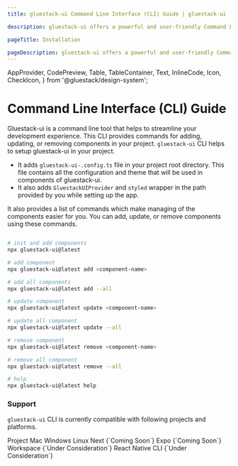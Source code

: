 ```yaml
---
title: gluestack-ui Command Line Interface (CLI) Guide | gluestack-ui

description: gluestack-ui offers a powerful and user-friendly Command Line Interface (CLI) to streamline your development experience. The CLI includes commands for initial installation setup, adding, updating, or removing components in your project. The following is a list of commands provided by gluestack-ui CLI

pageTitle: Installation

pageDescription: gluestack-ui offers a powerful and user-friendly Command Line Interface (CLI) to streamline your development experience. The CLI includes commands for initial installation setup, adding, updating, or removing components in your project. The following is a list of commands provided by gluestack-ui CLI
---
```


  AppProvider,
  CodePreview,
  Table,
  TableContainer,
  Text,
  InlineCode,
  Icon,
  CheckIcon,
} from '@gluestack/design-system';

<Meta title="Getting Started/CLI" />

# Command Line Interface (CLI) Guide

Gluestack-ui is a command line tool that helps to streamline your development experience. This CLI provides commands for adding, updating, or removing components in your project.
`gluestack-ui` CLI helps to setup gluestack-ui in your project.

- It adds `gluestack-ui-.config.ts` file in your project root directory. This file contains all the configuration and theme that will be used in components of gluestack-ui.
- It also adds `GluestackUIProvider` and `styled` wrapper in the path provided by you while setting up the app.

It also provides a list of commands which make managing of the components easier for you. You can add, update, or remove components using these commands.

```bash

# init and add components
npx gluestack-ui@latest

# add component
npx gluestack-ui@latest add <component-name>

# add all components
npx gluestack-ui@latest add --all

# update component
npx gluestack-ui@latest update <component-name>

# update all component
npx gluestack-ui@latest update --all

# remove component
npx gluestack-ui@latest remove <component-name>

# remove all component
npx gluestack-ui@latest remove --all

# help
npx gluestack-ui@latest help
```

### Support

`gluestack-ui` CLI is currently compatible with following projects and platforms.

<AppProvider>
  <TableContainer>
    <Table>
      <Table.THead>
        <Table.TR>
          <Table.TH>
            <Table.TText>Project</Table.TText>
          </Table.TH>
          <Table.TH>
            <Table.TText>Mac</Table.TText>
          </Table.TH>
          <Table.TH>
            <Table.TText>Windows</Table.TText>
          </Table.TH>
          <Table.TH>
            <Table.TText>Linux</Table.TText>
          </Table.TH>
        </Table.TR>
      </Table.THead>
      <Table.TBody>
        <Table.TR>
          <Table.TD>
            <Table.TText>
              <InlineCode>Next</InlineCode>
            </Table.TText>
          </Table.TD>
          <Table.TD>
            <Icon as={CheckIcon} color="$green500" />
          </Table.TD>
          <Table.TD>
            <Icon as={CheckIcon} color="$green500" />
          </Table.TD>
          <Table.TD>
            <Table.TText>{`Coming Soon`}</Table.TText>
          </Table.TD>
        </Table.TR>
        <Table.TR>
          <Table.TD>
            <Table.TText>
              <InlineCode>Expo</InlineCode>
            </Table.TText>
          </Table.TD>
          <Table.TD>
            <Icon as={CheckIcon} color="$green500" />
          </Table.TD>
          <Table.TD>
            <Icon as={CheckIcon} color="$green500" />
          </Table.TD>
          <Table.TD>
            <Table.TText>{`Coming Soon`}</Table.TText>
          </Table.TD>
        </Table.TR>
        <Table.TR>
          <Table.TD>
            <Table.TText>
              <InlineCode>Workspace</InlineCode>
            </Table.TText>
          </Table.TD>
          <Table.TD>
            <Icon as={CheckIcon} color="$green500" />
          </Table.TD>
          <Table.TD>
            <Icon as={CheckIcon} color="$green500" />
          </Table.TD>
          <Table.TD>
            <Table.TText>{`Under Consideration`}</Table.TText>
          </Table.TD>
        </Table.TR>
        <Table.TR>
          <Table.TD>
            <Table.TText>
              <InlineCode>React Native CLI</InlineCode>
            </Table.TText>
          </Table.TD>
          <Table.TD>
            <Icon as={CheckIcon} color="$green500" />
          </Table.TD>
          <Table.TD>
            <Icon as={CheckIcon} color="$green500" />
          </Table.TD>
          <Table.TD>
            <Table.TText>{`Under Consideration`}</Table.TText>
          </Table.TD>
        </Table.TR>
      </Table.TBody>
    </Table>
  </TableContainer>
</AppProvider>
